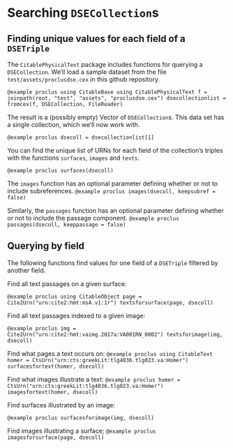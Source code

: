 
# Searching `DSECollection`s


## Finding unique values for each field of a `DSETriple`

The `CitablePhysicalText` package includes functions for querying a `DSECollection`.  We'll load a sample dataset from the file `test/assets/proclusdse.cex` in this github repository.

```@example proclus
using CitableBase
using CitablePhysicalText
f = joinpath(root, "test", "assets", "proclusdse.cex")
dsecollectionlist = fromcex(f, DSECollection, FileReader)
```

The result is a (possibly empty) Vector of `DSECollection`s.  This data set has a single collection, which we'll now work with.

```@example proclus
dsecoll = dsecollectionlist[1]
```

You can find the unique list of URNs for each field of the collection's triples with the functions `surfaces`, `images` and `texts`.

```@example proclus
surfaces(dsecoll)
```

The `images` function has an optional parameter defining whether or not to include subreferences.
```@example proclus
images(dsecoll, keepsubref = false)
```



Similarly, the `passages` function has an optional parameter defining whether or not to include the passage component.
```@example proclus
passages(dsecoll, keeppassage = false)
```


## Querying by field

The following functions find values for one field of a `DSETriple` filtered by another field.


Find all text passages on a given surface:

```@example proclus
using CitableObject
page = Cite2Urn("urn:cite2:hmt:msA.v1:1r")
textsforsurface(page, dsecoll)
```


Find all text passages indexed to a given image:

```@example proclus
img = Cite2Urn("urn:cite2:hmt:vaimg.2017a:VA001RN_0002")
textsforimage(img, dsecoll)
```

Find what pages a text occurs on:
```@example proclus
using CitableText
homer = CtsUrn("urn:cts:greekLit:tlg4036.tlg023.va:Homer")
surfacesfortext(homer, dsecoll)
```

Find what images illustrate a text:
```@example proclus
homer = CtsUrn("urn:cts:greekLit:tlg4036.tlg023.va:Homer")
imagesfortext(homer, dsecoll)
```

Find surfaces illustrated by an image:

```@example proclus
surfacesforimage(img, dsecoll)
```


Find images illustrating a surface;
```@example proclus
imagesforsurface(page, dsecoll)
```

